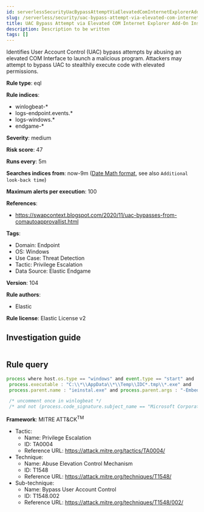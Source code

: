 ```yaml
---
id: serverlessSecurityUacBypassAttemptViaElevatedComInternetExplorerAddOnInstaller
slug: /serverless/security/uac-bypass-attempt-via-elevated-com-internet-explorer-add-on-installer
title: UAC Bypass Attempt via Elevated COM Internet Explorer Add-On Installer
description: Description to be written
tags: []
---
```


<div id="uac-bypass-attempt-via-elevated-com-internet-explorer-add-on-installer"></div>

Identifies User Account Control (UAC) bypass attempts by abusing an elevated COM Interface to launch a malicious program. Attackers may attempt to bypass UAC to stealthily execute code with elevated permissions.

**Rule type**: eql

**Rule indices**: 

* winlogbeat-*
* logs-endpoint.events.*
* logs-windows.*
* endgame-*

**Severity**: medium

**Risk score**: 47

**Runs every**: 5m

**Searches indices from**: now-9m ([Date Math format](((ref))/common-options.html#date-math), see also <DocLink id="serverlessSecurityRulesUiCreate" section="set-the-rules-schedule">`Additional look-back time`</DocLink>)

**Maximum alerts per execution**: 100

**References**: 

* https://swapcontext.blogspot.com/2020/11/uac-bypasses-from-comautoapprovallist.html

**Tags**: 

* Domain: Endpoint
* OS: Windows
* Use Case: Threat Detection
* Tactic: Privilege Escalation
* Data Source: Elastic Endgame

**Version**: 104

**Rule authors**: 

* Elastic

**Rule license**: Elastic License v2

## Investigation guide

```markdown

```

## Rule query

```js
process where host.os.type == "windows" and event.type == "start" and
 process.executable : "C:\\*\\AppData\\*\\Temp\\IDC*.tmp\\*.exe" and
 process.parent.name : "ieinstal.exe" and process.parent.args : "-Embedding"

 /* uncomment once in winlogbeat */
 /* and not (process.code_signature.subject_name == "Microsoft Corporation" and process.code_signature.trusted == true) */

```

**Framework**: MITRE ATT&CK<sup>TM</sup>

* Tactic:
    * Name: Privilege Escalation
    * ID: TA0004
    * Reference URL: https://attack.mitre.org/tactics/TA0004/
* Technique:
    * Name: Abuse Elevation Control Mechanism
    * ID: T1548
    * Reference URL: https://attack.mitre.org/techniques/T1548/
* Sub-technique:
    * Name: Bypass User Account Control
    * ID: T1548.002
    * Reference URL: https://attack.mitre.org/techniques/T1548/002/

